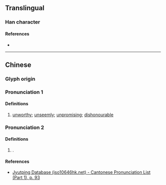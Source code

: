 {{character info}}
==Translingual==

===Han character===
{{Han char|rn=38|rad=女|as=07|sn=10|four=|canj=VMFR|ids=⿰女否}}

====References====
* {{Han ref|kx=0262.270|dkj=06315|dj=0529.250|hdz=21050.110|uh=5A1D|ud=23069}}

----

==Chinese==
{{zh-forms}}

===Glyph origin===
{{Han etym}}

===Pronunciation 1===
{{zh-pron
|m=pōu
|c=pau1
|mc=y
|oc=y
|cat=
}}

====Definitions====
{{zh-hanzi}}

# [[unworthy]]; [[unseemly]]; [[unpromising]]; [[dishonourable]] <!---不肖也。見《說文解字．女部》。--->

===Pronunciation 2===
{{zh-pron
|m=bǐ
|cat=
}}

====Definitions====
{{zh-hanzi}}

# {{surname|zh|nodot=1}}. <!---姓。見《玉篇．女部》。--->

====References====
* [http://www.iso10646hk.net/jp/document/download.jsp Jyutping Database (iso10646hk.net) - Cantonese Pronunciation List (Part 1), p. 93]